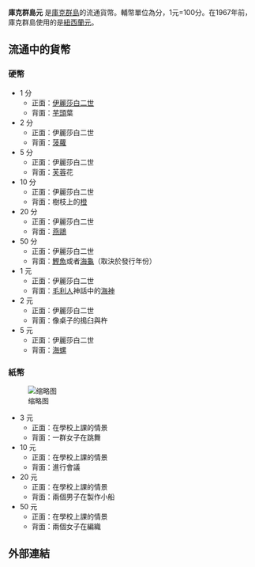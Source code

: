 {{Infobox Currency
| image_1 = 
| image_title_1 = $3 front
| iso_code = none
| using_countries =  ''{{COK}} ({{NZL}})'' (和[[紐西蘭元|紐西蘭元]]並用)
| inflation_rate = 2.1%
| inflation_source_date = ''[https://www.cia.gov/library/publications/the-world-factbook/fields/2092.html The World Factbook]'', 2005 est.
| pegged_with = [[新西蘭元|新西蘭元]] at par
| subunit_ratio_1 = 1/100
| subunit_name_1 = [[Cent_(currency)|cent]]
| symbol = [[Dollar_sign|$]]
| symbol_subunit_1 = c
| used_coins = 5, 10, 20, 50 cents, $1, $2, $5
| used_banknotes = $3, $10, $20, $50
| issuing_authority = 
| issuing_authority_website =
}}

'''庫克群島元''' 是[[庫克群島|庫克群島]]的流通貨幣。輔幣單位為分，1元=100分。在1967年前，庫克群島使用的是[[紐西蘭元|紐西蘭元]]。

==流通中的貨幣==
===硬幣===
*1 分
**正面：[[伊麗莎白二世|伊麗莎白二世]]
**背面：[[芋頭|芋頭]]葉
*2 分
**正面：伊麗莎白二世
**背面：[[菠蘿|菠蘿]]
*5 分
**正面：伊麗莎白二世
**背面：[[芙蓉|芙蓉]]花
*10 分
**正面：伊麗莎白二世
**背面：樹枝上的[[橙|橙]]
*20 分
**正面：伊麗莎白二世
**背面：[[燕鷗|燕鷗]]
*50 分
**正面：伊麗莎白二世
**背面：[[鰹魚|鰹魚]]或者[[海龜|海龜]]（取決於發行年份）
*1 元
**正面：伊麗莎白二世
**背面：[[毛利人|毛利人]]神話中的[[海神|海神]]
*2 元
**正面：伊麗莎白二世
**背面：像桌子的搗臼與杵
*5 元
**正面：伊麗莎白二世
**背面：[[海螺|海螺]]

===紙幣===
[[File:Cook_Islands_dollar_banknote_set_issued_in_1992.jpg|缩略图]]
*3 元
**正面：在學校上課的情景
**背面：一群女子在跳舞
*10 元
**正面：在學校上課的情景
**背面：進行會議
*20 元
**正面：在學校上課的情景
**背面：兩個男子在製作小船
*50 元
**正面：在學校上課的情景
**背面：兩個女子在編織

== 外部連結 ==
{{Standard numismatics external links
| world_coin_gallery_1_url  = Cook_isl
| world_coin_gallery_1_name = Cook Islands
| banknote_world_1_url      = cook_islands
| banknote_world_1_name     = Cook Islands
| dollarization_1_url       = ck
| dollarization_1_name      = Cook Islands
| gfd_1_url                 = Cook_Islands
| gfd_1_name                = Cook Islands
| gfd_data_1_url            = 
| gfd_data_1_name           = 
| show_gfd_excel            = Y
}}

{{Currencies of Oceania}}
{{Dollar}}